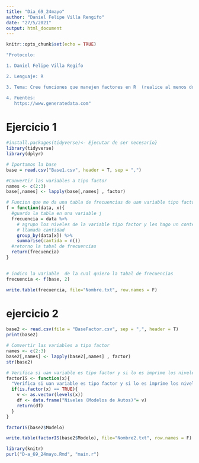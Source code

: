 ```yaml
---
title: "Dia_69_24mayo"
author: "Daniel Felipe Villa Rengifo"
date: "27/5/2021"
output: html_document
---
```


```r
knitr::opts_chunk$set(echo = TRUE)
```

```r
"Protocolo:

1. Daniel Felipe Villa Regifo

2. Lenguaje: R

3. Tema: Cree funciones que manejen factores en R  (realice al menos dos ejercicios que requieran cargar archivos externos *.csv cada uno con al menos 50 filas y tres datos por fila, lea y procese la información del archvo leído, y guarde las respuestas a los ejercicios  en archivos independientes tipo *.txt)

4. Fuentes:
   https://www.generatedata.com"
```


# Ejercicio 1

```r
#install.packages(tidyverse)<- Ejecutar de ser necesario}
library(tidyverse)
library(dplyr)
```

```r
# Iportamos la base
base = read.csv("Base1.csv", header = T, sep = ",")
```

```r
#Convertir las variables a tipo factor
names <- c(2:3)
base[,names] <- lapply(base[,names] , factor)
```


```r
# Funcion que me da una tabla de frecuencias de uan variable tipo factor 
f = function(data, x){
  #guardo la tabla en una variable j
  frecuencia = data %>% 
    # agrupo los niveles de la variable tipo factor y les hago un conteo y lo asocio una nueva variable 
    # llamada cantidad
    group_by(data[x]) %>% 
    summarise(cantida = n())
  #retorno la tabal de frecuencias 
  return(frecuencia)
}
  
```

```r
# indico la variable  de la cual quiero la tabal de frecuencias  
frecuencia <- f(base, 2)

write.table(frecuencia, file="Nombre.txt", row.names = F)
```

# ejercicio 2

```r
base2 <- read.csv(file = "BaseFactor.csv", sep = ",", header = T)
print(base2)
```


```r
# Comvertir las variables a tipo factor
names <- c(2:3)
base2[,names] <- lapply(base2[,names] , factor)
str(base2)
```


```r
# Verifica si uan variable es tipo factor y si lo es imprime los niveles de la funcion 
factorIS <- function(x){
  "Verifica si uan variable es tipo factor y si lo es imprime los niveles de la funcion "
  if(is.factor(x) == TRUE){
    v <- as.vector(levels(x))
    df <- data.frame("Niveles (Modelos de Autos)"= v)
    return(df)
  }
}

```

```r
factorIS(base2$Modelo)

write.table(factorIS(base2$Modelo), file="Nombre2.txt", row.names = F)
```

```r
library(knitr)
purl("D-a_69_24mayo.Rmd", "main.r")
```

